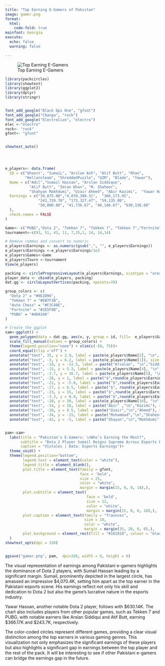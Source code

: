 ```yaml
---
title: "Top Earning E-Gamers of Pakistan"
image: gamer.png
format:    
  html:     
    code-fold: true 
mainfont: Georgia
execute:   
  echo: false   
  warning: false

---
```




![Top Earning E-Gamers](gamer.png)
```r

library(packcircles)
library(showtext)
library(ggplot2)
library(dplyr)
library(stringr)


font_add_google("Black Ops One", "gfont")
font_add_google("Changa", "rock")
font_add_google("Electrolize", "electro")
elec <-"electro"
rock<- "rock"
gfont<- "gfont"


showtext_auto()




e_players<- data.frame(
  ID = c("Ghoost", "SumaiL", "Arslan Ash", "Atif Butt", "Khan", 
         "Hellonsteam", "ShreddedPuzzle", "UZM", "Blade", "Yawar"),
  Name = c("Adil","Sumail Hassan", "Arslan Siddique", 
           "Atif Butt", "Imran Khan", "M. Shaheer", 
           "Shahyan Makhdumi", "Uzair Ahmed", "Abir Kazimi",  "Yawar Hassan"),
  Earnings = c("39,875.00","4,070,389.31",  "366,173.95", 
               "243,729.70", "173,327.47", "59,135.00", 
               "50,000.00", "41,736.67", "40,146.67", "630,136.60"
  ),
  check.names = FALSE
)

Game<- c("PUBG","Dota 2", "Tekken 7", "Tekken 7", "Tekken 7","Fortnite", "Auto Chess", "PUBG", "PUBG", "Dota 2")
tournament<-c(93, 51, 43, 11, 7,35,1, 14, 14,14)

# Remove commas and convert to numeric
e_players$Earnings <- as.numeric(gsub(",", "", e_players$Earnings))
e_players$Earnings <-e_players$Earnings/1e3
e_players$Games<-Game
e_players$Tourn <-tournament
View(e_players)

packing <- circleProgressiveLayout(e_players$Earnings, sizetype = "area")
player_data <- cbind(e_players, packing)
dat.gg <- circleLayoutVertices(packing, npoints=70)

group_colors <- c(
  "Dota 2" = "#8E2D96",       
  "Tekken 7" = "#EB7F2B",     
  "Auto Chess" = "#F3C40E",     
  "Fortnite" = "#2E5F9B",   
  "PUBG" = "#4DA346"         
)

# Create the ggplot
sam<-ggplot() +
  geom_polygon(data = dat.gg, aes(x, y, group = id, fill=  e_players$Games[id]), colour = "black") +
  scale_fill_manual(values = group_colors) +
  theme(legend.position="none") + xlim(c(-50, 75))+
  coord_equal(clip ='off') +
  annotate("text", 35, y = 2.9, label = paste(e_players$Name[2], "\n", "$",round(e_players$Earnings[2], 1), "K"), size = 8, color = "white", family = gfont ,fontface = "bold", hjust = 0.5)+
  annotate("text", -3, y = 6.2, label = paste(e_players$Name[1]), size = 3, color = "white", family = rock ,fontface = "bold",  hjust = 0.5)+
  annotate("text", -10, y = -12.5, label = paste("Arsalan", "\n","Siddiqui", "\n","$", round(e_players$Earnings[3], 2), "K"), size = 3.8, color = "white", family = rock ,fontface = "bold",  hjust = 0.5)+
  annotate("text", -15, y = 5.3, label = paste(e_players$Name[4], "\n", "$", round(e_players$Earnings[4], 1), "K"), size = 3.8, color = "white",family = rock, fontface = "bold", hjust = 0.5)+
  annotate("text", -3.7, y = 16.7, label = paste(e_players$Name[5], "\n","$", round(e_players$Earnings[5], 1), "K"), size = 3, color = "white", family = rock ,fontface = "bold", hjust = 0.5)+
  annotate("text", -28, y = 1, label = paste("$",round(e_players$Earnings[7], 1), "K"), size = 3.3, color = "white",family = rock , fontface = "bold", hjust = 0.5)+
  annotate("text", -22, y = -5.8, label = paste("$",round(e_players$Earnings[6], 1), "K"), size = 3.4, color = "white", family = rock ,fontface = "bold", hjust = 0.5)+
  annotate("text", -27, y = 8.5, label = paste("$", round(e_players$Earnings[8], 1), "K"), size = 2.6, color = "white", family = rock ,fontface = "bold", hjust = 0.5)+
  annotate("text", -23, y = 15, label = paste("$",round(e_players$Earnings[9], 1), "K"), size = 2.6, color = "white",family = rock , fontface = "bold", hjust = 0.5)+
  annotate("text", -3.3, y = 0.9, label = paste("$",round(e_players$Earnings[1], 1), "K"), size = 2.6, color ="white",family = rock , fontface = "bold", hjust = 0.5)+
  annotate("text", -20, y = 30, label = paste(e_players$Name[10], "\n","$", round(e_players$Earnings[10], 2), "K"), size = 4.5, color = "white",family = rock , fontface = "bold", hjust = 0.5)+
  annotate("text", -34, y = 18, label = paste("Abir" ,"\n","Kazimi"), size = 3.2, color = "white", family = rock ,fontface = "bold", hjust = 0.5)+
  annotate("text", -38, y = 8.5, label = paste("Uzair","\n","Ahmed"), size = 3.2, color = "white",family = rock , fontface = "bold", hjust = 0.5)+
  annotate("text", -34, y = -15, label = paste("Muhammad","\n","Shaheer"),angle = 29, size = 3.4, color = "white", family = rock ,fontface = "bold", hjust = 0.5)+
  annotate("text", -42, y = -5, label = paste("Shayan","\n","Makhdumi"),angle = 26, size = 3.6, color = "white", family = rock ,fontface = "bold", hjust = 0.5)


pam<-sam+
  labs(title = "Pakistan's E-Gamers: \nWho’s Earning the Most?",
       subtitle = "Dota 2 Player Sumail Reigns Supreme Across Esports Earnings",
       caption = "Vistales | Data: Esports Earnings")+
  theme_void() + 
  theme(legend.position="bottom",
        legend.text = element_text(color = "white"),
        legend.title = element_blank(),
        plot.title = element_text(family = gfont, 
                                  face = 'bold',
                                  size = 25,
                                  color = "white",
                                  margin = margin(15, 0, 0, 18),),
        plot.subtitle = element_text(
                                     face = 'bold',
                                     size = 12,
                                     color = "white",
                                     margin = margin(15, 0, 0, 18),),
        plot.caption = element_text(family = "fraunces", 
                                    size = 10,
                                    color = "white",
                                    margin = margin(35, 20, 0, 0),),
        plot.background = element_rect(fill = "#181818", colour = "black")
  )
showtext_opts(dpi = 320)         


ggsave("gamer.png", pam,  dpi=320, width = 6, height = 6)

```


The visual representation of earnings among Pakistani e-gamers highlights the dominance of Dota 2 players, with Sumail Hassan leading by a significant margin. Sumail, prominently depicted in the largest circle, has amassed an impressive $4,070.4K, setting him apart as the top earner in the Pakistani esports scene. His earnings reflect not only his skill and dedication to Dota 2 but also the game's lucrative nature in the esports industry.

Yawar Hassan, another notable Dota 2 player, follows with $630.14K. The chart also includes players from other popular games, such as Tekken 7 and PUBG, with notable earners like Arslan Siddiqui and Atif Butt, earning $366.17K and $243.7K, respectively.

The color-coded circles represent different games, providing a clear visual distinction among the top earners in various gaming genres. This visualization not only emphasizes the significant earnings of these players but also highlights a significant gap in earnings between the top player and the rest of the pack. It will be interesting to see if other Pakistani e-gamers can bridge the earnings gap in the future.



